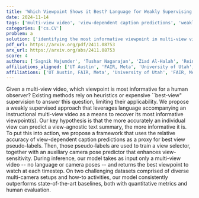 ```yaml
---
title: 'Which Viewpoint Shows it Best? Language for Weakly Supervising View Selection in Multi-view Videos'
date: 2024-11-14
tags: ['multi-view video', 'view-dependent caption predictions', 'weakly supervised learning', 'language supervision', 'best viewpoint identification', 'camera pose prediction', 'view selection']
categories: ['cs.CV']
problem: a
solution: ['identifying the most informative viewpoint in multi-view videos']
pdf_url: https://arxiv.org/pdf/2411.08753
arx_url: https://arxiv.org/abs/2411.08753
score: 4
authors: ['Sagnik Majumder', 'Tushar Nagarajan', 'Ziad Al-Halah', 'Reina Pradhan', 'Kristen Grauman']
affiliations_aligned: ['UT Austin', 'FAIR, Meta', 'University of Utah', 'UT Austin', 'UT Austin, FAIR, Meta']
affiliations: ['UT Austin, FAIR, Meta', 'University of Utah', 'FAIR, Meta', 'UT Austin']
---
```



Given a multi-view video, which viewpoint is most informative for a human observer? Existing methods rely on heuristics or expensive ``best-view" supervision to answer this question, limiting their applicability. We propose a weakly supervised approach that leverages language accompanying an instructional multi-view video as a means to recover its most informative viewpoint(s). Our key hypothesis is that the more accurately an individual view can predict a view-agnostic text summary, the more informative it is. To put this into action, we propose a framework that uses the relative accuracy of view-dependent caption predictions as a proxy for best view pseudo-labels. Then, those pseudo-labels are used to train a view selector, together with an auxiliary camera pose predictor that enhances view-sensitivity. During inference, our model takes as input only a multi-view video -- no language or camera poses -- and returns the best viewpoint to watch at each timestep. On two challenging datasets comprised of diverse multi-camera setups and how-to activities, our model consistently outperforms state-of-the-art baselines, both with quantitative metrics and human evaluation.